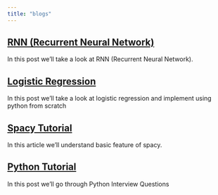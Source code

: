 ```yaml
---
title: "blogs"
---
```


## [RNN (Recurrent Neural Network)](nlp/rnn/RNN.html)
In this post we’ll take a look at RNN (Recurrent Neural Network).

## [Logistic Regression](ml/logistic-regression-from-scratch/logistic-regression-from-scratch.html)
In this post we’ll take a look at logistic regression and implement using python from scratch

## [Spacy Tutorial ](nlp/spacy.html)
In this article we’ll understand basic feature of spacy.

## [Python Tutorial ](python/python_advance.html)
In this post we'll go through Python Interview Questions

